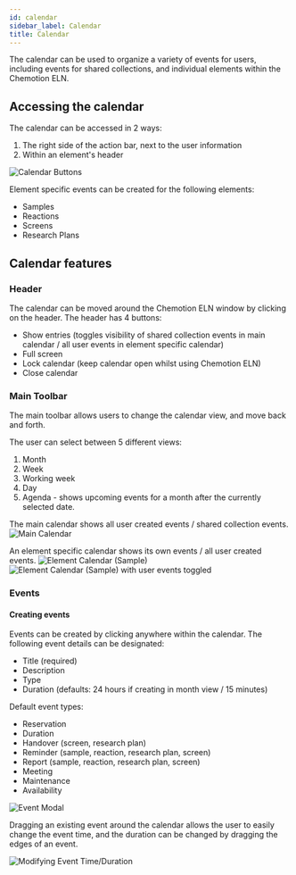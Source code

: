 ```yaml
---
id: calendar
sidebar_label: Calendar
title: Calendar
---
```


The calendar can be used to organize a variety of events for users, including events for shared collections, and individual elements within the Chemotion ELN.

## Accessing the calendar

The calendar can be accessed in 2 ways:

1. The right side of the action bar, next to the user information
2. Within an element's header

![Calendar Buttons](/img/calendar/calendar_buttons.png)

Element specific events can be created for the following elements:

- Samples
- Reactions
- Screens
- Research Plans

## Calendar features

### Header

The calendar can be moved around the Chemotion ELN window by clicking on the header.
The header has 4 buttons:

- Show entries (toggles visibility of shared collection events in main calendar / all user events in element specific calendar)
- Full screen
- Lock calendar (keep calendar open whilst using Chemotion ELN)
- Close calendar

### Main Toolbar

The main toolbar allows users to change the calendar view, and move back and forth.

The user can select between 5 different views:

1. Month
2. Week
3. Working week
4. Day
5. Agenda - shows upcoming events for a month after the currently selected date.

The main calendar shows all user created events / shared collection events.
![Main Calendar](/img/calendar/calendar.png)

An element specific calendar shows its own events / all user created events.
![Element Calendar (Sample)](/img/calendar/sample_calendar.png)
![Element Calendar (Sample) with user events toggled](/img/calendar/sample_calendar_with_user_events.png)

### Events

#### Creating events

Events can be created by clicking anywhere within the calendar.
The following event details can be designated:

- Title (required)
- Description
- Type
- Duration (defaults: 24 hours if creating in month view / 15 minutes)

Default event types:

- Reservation
- Duration
- Handover (screen, research plan)
- Reminder (sample, reaction, research plan, screen)
- Report (sample, reaction, research plan, screen)
- Meeting
- Maintenance
- Availability

![Event Modal](/img/calendar/event_modal.png)

Dragging an existing event around the calendar allows the user to easily change the event time, and the duration can be changed by dragging the edges of an event.

![Modifying Event Time/Duration](/img/calendar/modify_event_time_duration.gif)
